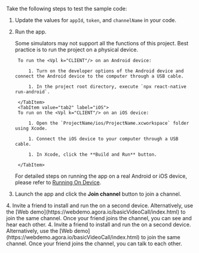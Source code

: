 
<PlatformWrapper platform="react-native">

Take the following steps to test the sample code:

1. Update the values for `appId`, `token`, and `channelName` in your code.

1. Run the app. 

    <Admonition type="caution" title="Caution">Some simulators may not support all the functions of this project. Best practice is to run the project on a physical device.</Admonition>

    <Tabs groupId="platform">
        <TabItem value="tab1" label="Android" default>

        To run the <Vpl k="CLIENT"/> on an Android device:

            1. Turn on the developer options of the Android device and connect the Android device to the computer through a USB cable.

            1. In the project root directory, execute `npx react-native run-android`.

        </TabItem>
        <TabItem value="tab2" label="iOS">
        To run on the <Vpl k="CLIENT"/> on an iOS device:

            1. Open the `ProjectName/ios/ProjectName.xcworkspace` folder using Xcode.

            1. Connect the iOS device to your computer through a USB cable.

            1. In Xcode, click the **Build and Run** button.

        </TabItem>
    </Tabs>

    <Admonition type="info" title="Information">For detailed steps on running the app on a real Android or iOS device, please refer to [Running On Device](https://reactnative.dev/docs/running-on-device).</Admonition>

1. Launch the app and click the **Join channel** button to join a channel.
<ProductWrapper notAllowed="voice-calling">
4. Invite a friend to install and run the <Vpl k="CLIENT"/> on a second device. Alternatively, use the [Web demo](https://webdemo.agora.io/basicVideoCall/index.html) to join the same channel. Once your friend joins the channel, you can see and hear each other.
</ProductWrapper>
<ProductWrapper product="voice-calling">
4. Invite a friend to install and run the <Vpl k="CLIENT"/> on a second device. Alternatively, use the [Web demo](https://webdemo.agora.io/basicVideoCall/index.html) to join the same channel. Once your friend joins the channel, you can talk to each other.
</ProductWrapper>
</PlatformWrapper>